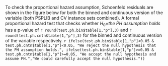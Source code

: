 
To check the proportional hazard assumption, Schoenfeld residuals are shown in the figure below for both the binned and continuous version of the variable (both PSPLIB and CV instance sets combined).
A formal proportional hazard test that checks whether $H_0=$*the PH assumption holds* has a p-value of `r round(test.ph.bin$table[1,"p"],3)` and `r round(test.ph.cntn$table[1,"p"],3)` for the binned and continuous version of the variable respectively. `r ifelse(test.ph.bin$table[1,"p"]<0.05 & test.ph.cntn$table[1,"p"]<0.05, "We reject the null hypothesis that the PH assumption holds.", ifelse(test.ph.bin$table[1,"p"]>=0.05 & test.ph.cntn$table[1,"p"]>=0.05, "We accept the null hypothesis and assume PH.","We could carefully accept the null hypothesis."))`

